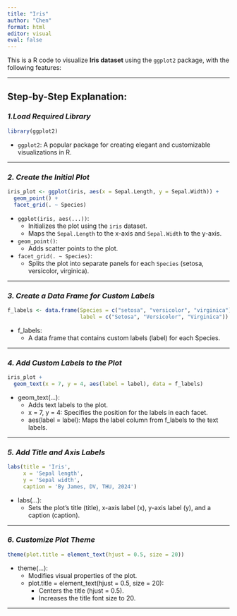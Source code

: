 ---
title: "Iris"
author: "Chen"
format: html
editor: visual
eval: false
---
This is a R code to visualize **Iris dataset** using the `ggplot2` package, with the following features:

***

## **Step-by-Step Explanation:**

### _1.Load Required Library_
```{R}
library(ggplot2)
```
* `ggplot2`: A popular package for creating elegant and customizable visualizations in R.

***

### _2. Create the Initial Plot_
```{R}
iris_plot <- ggplot(iris, aes(x = Sepal.Length, y = Sepal.Width)) +
  geom_point() +
  facet_grid(. ~ Species)
```
* `ggplot(iris, aes(...))`:
  + Initializes the plot using the `iris` dataset.
  + Maps the `Sepal.Length` to the x-axis and `Sepal.Width` to the y-axis.
* `geom_point()`:
  + Adds scatter points to the plot.
- `facet_grid(. ~ Species)`:
  + Splits the plot into separate panels for each `Species` (setosa, versicolor, virginica).
  
***

### _3. Create a Data Frame for Custom Labels_
```{R}
f_labels <- data.frame(Species = c("setosa", "versicolor", "virginica"), 
                       label = c("Setosa", "Versicolor", "Virginica"))
```
* f_labels:
  + A data frame that contains custom labels (label) for each Species.

***

### _4. Add Custom Labels to the Plot_
```{R}
iris_plot +
  geom_text(x = 7, y = 4, aes(label = label), data = f_labels)
```
* geom_text(...):
  + Adds text labels to the plot.
  + x = 7, y = 4: Specifies the position for the labels in each facet.
  + aes(label = label): Maps the label column from f_labels to the text labels.  

***

### _5. Add Title and Axis Labels_
```{R}
labs(title = 'Iris', 
     x = 'Sepal length', 
     y = 'Sepal width',
     caption = 'By James, DV, THU, 2024')
```
* labs(...):
  + Sets the plot’s title (title), x-axis label (x), y-axis label (y), and a caption (caption).

***

### _6. Customize Plot Theme_
```{R}
theme(plot.title = element_text(hjust = 0.5, size = 20))
```
* theme(...):
  + Modifies visual properties of the plot.
  + plot.title = element_text(hjust = 0.5, size = 20):
    - Centers the title (hjust = 0.5).
    - Increases the title font size to 20.

***
